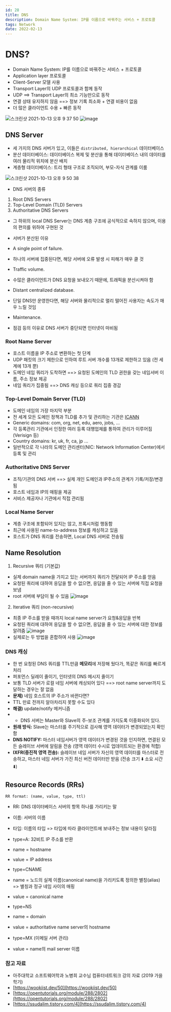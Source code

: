 ```yaml
---
id: 28
title: DNS
description: Domain Name System: IP를 이름으로 바꿔주는 서비스 + 프로토콜
tags: Network
date: 2022-02-13
---
```


# DNS?

- Domain Name System: IP를 이름으로 바꿔주는 서비스 + 프로토콜
- Application layer 프로토콜
- Client-Server 모델 사용
- Transport Layer의 UDP 프로토콜과 함께 동작
- UDP ==> Transport Layer의 최소 기능만으로 동작
- 연결 상태 유지하지 않음 ==> 정보 기록 최소화 + 연결 비용이 없음
- 더 많은 클라이언트 수용 + 빠른 동작

![스크린샷 2021-10-13 오후 9 37 50](https://user-images.githubusercontent.com/40057032/137134081-af71f9b5-b733-4517-aac8-2e4a1ded71db.png)
![image](https://user-images.githubusercontent.com/40057032/137141099-e3a85ca2-1ff6-4dc5-9f27-71a67c615fb4.png)


## DNS Server

- 세 가지의 DNS 서버가 있고, 이들은 `distributed, hierarchical` 데이터베이스
- 분산 데이터베이스: 데이터베이스 복제 및 분산을 통해 데이터베이스 내의 데이터를 여러 물리적 위치에 분산 배치
- 계층형 데이터베이스: 트리 형태 구조로 조직되어, 부모-자식 관계를 이룸

![스크린샷 2021-10-13 오후 9 50 38](https://user-images.githubusercontent.com/40057032/137135940-53f831fc-ddba-48b5-badf-d5caf0d1c2ea.png)

- DNS 서버의 종류
1. Root DNS Servers
2. Top-Level Domain (TLD) Servers
3. Authoritative DNS Servers
- 그 하위의 local DNS Server는 DNS 계층 구조에 공식적으로 속하지 않으며, 이용의 편의를 위하여 구현된 것

- 서버가 분산된 이유
- A single point of failure.
- 하나의 서버에 집중된다면, 해당 서버에 오류 발생 시 피해가 매우 클 것
- Traffic volume.
- 수많은 클라이언트가 DNS 요청을 보내오기 때문에, 트래픽을 분산시켜야 함
- Distant centralized database.
- 단일 DNS만 운영한다면, 해당 서버와 물리적으로 멀리 떨어진 사용자는 속도가 매우 느릴 것임
- Maintenance.
- 점검 등의 이유로 DNS 서버가 중단되면 인터넷이 마비됨

### Root Name Server

- 호스트 이름을 IP 주소로 변환하는 첫 단계
- UDP 패킷의 크기 제한으로 인하여 루트 서버 개수를 13개로 제한하고 있음 (전 세계에 13개 뿐)
- 도메인 네임 쿼리가 도착하면 ==> 요청된 도메인의 TLD 권한을 갖는 네임서버 이름, 주소 정보 제공
- 네임 쿼리가 집중됨 ==> DNS 캐싱 등으로 쿼리 집중 경감

### Top-Level Domain Server (TLD)

- 도메인 네임의 가장 마지막 부분
- 전 세계 모든 도메인 정책과 TLD를 추가 및 관리하는 기관은 [ICANN](www.icann.org)
- Generic domains: com, org, net, edu, aero, jobs, ...
- 각 등록관리 기관에서 인정한 여러 등록 대행업체를 통하여 관리가 이루어짐 (Verisign 등)
- Country domains: kr, uk, fr, ca, jp ...
- 일반적으로 각 나라의 도메인 관리센터(NIC: Network Information Center)에서 등록 및 관리


### Authoritative DNS Server

- 조직/기관의 DNS 서버 ==> 실제 개인 도메인과 IP주소의 관계가 기록/저장/변경됨
- 호스트 네임과 IP의 매핑을 제공
- 서비스 제공자나 기관에서 직접 관리됨


### Local Name Server

- 계층 구조에 포함되어 있지는 않고, 프록시처럼 행동함
- 최근에 사용된 name-to-address 정보를 캐싱하고 있음
- 호스트가 DNS 쿼리를 전송하면, Local DNS 서버로 전송됨




## Name Resolution

1. Recursive 쿼리 (기본값)
  - 실제 domain name을 가지고 있는 서버까지 쿼리가 전달되어 IP 주소를 얻음
  - 요청된 쿼리에 대하여 응답을 할 수 없으면, 응답을 줄 수 있는 서버에 직접 요청을 보냄
  - root 서버에 부담이 될 수 있음
![image](https://user-images.githubusercontent.com/40057032/137142710-c3597e1c-a242-4091-ab34-1cc8aaa6d2e1.png)


2. Iterative 쿼리 (non-recursive)
  - 최종 IP 주소를 받을 때까지 local name server가 요청&응답을 반복
  - 요청된 쿼리에 대하여 응답을 할 수 없으면, 응답을 줄 수 있는 서버에 대한 정보를 알려줌
![image](https://user-images.githubusercontent.com/40057032/137142696-028a125e-d0b7-443e-a666-860d2dc007af.png)
- 실제로는 두 방법을 혼합하여 사용
![image](https://user-images.githubusercontent.com/40057032/137317983-4b2fb95f-b1d6-4fc7-b467-ab4aac36a8e3.png)


### DNS 캐싱
- 한 번 요청된 DNS 쿼리를 TTL만큼 **메모리**에 저장해 뒀다가, 똑같은 쿼리를 빠르게 처리
- 퍼포먼스 딜레이 줄이기, 인터넷의 DNS 메시지 줄이기
- 보통 TLD 서버가 로컬 네임 서버에 캐싱되어 있다 ==> root name server까지 도달하는 경우는 잘 없음
- **문제)** 네임 호스트의 IP 주소가 바뀐다면?
- TTL 만료 전까지 알아차리지 못할 수도 있다
- **해결)** update/notify 메커니즘
- * DNS 서버는 Master와 Slave의 주-보조 관계를 가지도록 이중화되어 있다.
- **원래 방식:** Slave는 마스터를 주기적으로 검사해 영역 데이터가 변경되었는지 확인함
- **DNS NOTIFY:** 마스터 네임서버가 영역 데이터가 변경된 것을 인지하면, 연결된 모든 슬레이브 서버에 알림을 전송 (영역 데이터 수시로 업데이트되는 환경에 적합)
- **IXFR(증진적 영역 전송):** 슬레이브 네임 서버가 자신의 영역 데이터를 마스터로 전송하고, 마스터 네임 서버가 가진 최신 버전 데이터만 받음 (전송 크기 ⬇️ 소요 시간 ⬇️)


## Resource Records (RRs)

`RR format: (name, value, type, ttl)`
- RR: DNS 데이터베이스 서버의 항목 하나를 가리키는 말
- 이름: 서버의 이름
- 타입: 이름의 타입 => 타입에 따라 클라이언트에 보내주는 정보 내용이 달라짐


- type=A: 32비트 IP 주소를 반환
- name = hostname
- value = IP address
- type=CNAME
- name = 노드의 실제 이름(canonical name)을 가리키도록 정의한 별칭(alias) => 별칭과 정규 네임 사이의 매핑
- value = canonical name
- type=NS
- name = domain
- value = authoritative name server의 hostname
- type=MX (이메일 서버 관리)
- value = name의 mail server 이름


### 참고 자료

- 아주대학교 소프트웨어학과 노병희 교수님 컴퓨터네트워크 강의 자료 (2019 가을 학기)
- [https://wookiist.dev/50](https://wookiist.dev/50)
- [https://opentutorials.org/module/288/2802](https://opentutorials.org/module/288/2802)
- [https://ssudalim.tistory.com/4](https://ssudalim.tistory.com/4)



